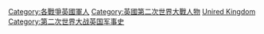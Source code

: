 [[Category:各戰爭英國軍人|Category:各戰爭英國軍人]]
[[Category:英國第二次世界大戰人物|Category:英國第二次世界大戰人物]]
[[Category:第二次世界大戰軍事人物|Unired Kingdom]]
[[Category:第二次世界大战英国军事史|Category:第二次世界大战英国军事史]]